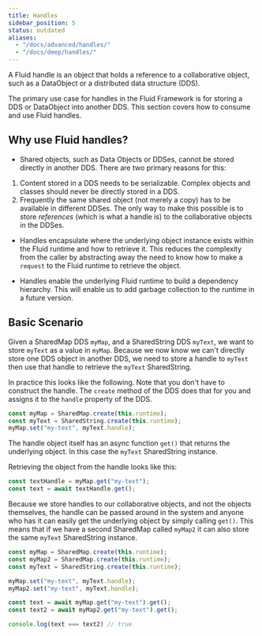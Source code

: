 ```yaml
---
title: Handles
sidebar_position: 5
status: outdated
aliases:
  - "/docs/advanced/handles/"
  - "/docs/deep/handles/"
---
```




A Fluid handle is an object that holds a reference to a collaborative object, such as a <GlossaryLink term="Data object">DataObject</GlossaryLink> or a <GlossaryLink term="distributed data structures">distributed data structure</GlossaryLink> (DDS).

The primary use case for handles in the Fluid Framework is for storing a DDS or DataObject into another DDS.
This section covers how to consume and use Fluid handles.

## Why use Fluid handles?

-   Shared objects, such as Data Objects or DDSes, cannot be stored directly in another DDS. There are two primary
  reasons for this:

  1. Content stored in a DDS needs to be serializable. Complex objects and classes should never be directly stored in
     a DDS.
  2. Frequently the same shared object (not merely a copy) has to be available in different DDSes. The only
     way to make this possible is to store *references* (which is what a handle is) to the collaborative objects in
     the DDSes.

-   Handles encapsulate where the underlying object instance exists within the Fluid runtime and how to retrieve it.
  This reduces the complexity from the caller by abstracting away the need to know how to make a `request` to the
  Fluid runtime to retrieve the object.

-   Handles enable the underlying Fluid runtime to build a dependency hierarchy. This will enable us to add garbage
  collection to the runtime in a future version.

## Basic Scenario

Given a SharedMap DDS `myMap`, and a SharedString DDS `myText`, we want to store `myText` as a value in `myMap`. Because
we now know we can't directly store one DDS object in another DDS, we need to store a handle to `myText` then use that handle
to retrieve the `myText` SharedString.

In practice this looks like the following. Note that you don't have to construct the handle. The `create` method of the
DDS does that for you and assigns it to the `handle` property of the DDS.

```typescript
const myMap = SharedMap.create(this.runtime);
const myText = SharedString.create(this.runtime);
myMap.set("my-text", myText.handle);
```

The handle object itself has an async function `get()` that returns the underlying object. In this case the `myText`
SharedString instance.

Retrieving the object from the handle looks like this:

```typescript
const textHandle = myMap.get("my-text");
const text = await textHandle.get();
```

Because we store handles to our collaborative objects, and not the objects themselves, the handle can be passed around in
the system and anyone who has it can easily get the underlying object by simply calling `get()`. This means that if we have
a second SharedMap called `myMap2` it can also store the same `myText` SharedString instance.

```typescript
const myMap = SharedMap.create(this.runtime);
const myMap2 = SharedMap.create(this.runtime);
const myText = SharedString.create(this.runtime);

myMap.set("my-text", myText.handle);
myMap2.set("my-text", myText.handle);

const text = await myMap.get("my-text").get();
const text2 = await myMap2.get("my-text").get();

console.log(text === text2) // true
```
